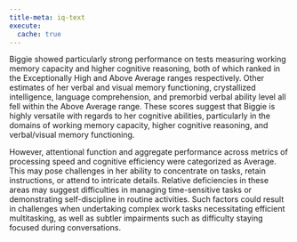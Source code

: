 ```yaml
---
title-meta: iq-text
execute:
  cache: true
---
```


Biggie showed particularly strong performance on tests measuring working
memory capacity and higher cognitive reasoning, both of which ranked in the
Exceptionally High and Above Average ranges respectively. Other estimates of her
verbal and visual memory functioning, crystallized intelligence, language
comprehension, and premorbid verbal ability level all fell within the Above
Average range. These scores suggest that Biggie is highly versatile with regards to her
cognitive abilities, particularly in the domains of working memory capacity,
higher cognitive reasoning, and verbal/visual memory functioning.

However, attentional function and aggregate performance across metrics of
processing speed and cognitive efficiency were categorized as Average. This may
pose challenges in her ability to concentrate on tasks, retain instructions, or
attend to intricate details. Relative deficiencies in these areas may suggest
difficulties in managing time-sensitive tasks or demonstrating self-discipline
in routine activities. Such factors could result in challenges when undertaking
complex work tasks necessitating efficient multitasking, as well as subtler
impairments such as difficulty staying focused during conversations.

<!-- glue -->
